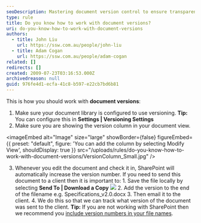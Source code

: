```yaml
---
seoDescription: Mastering document version control to ensure transparency and collaboration.
type: rule
title: Do you know how to work with document versions?
uri: do-you-know-how-to-work-with-document-versions
authors:
  - title: John Liu
    url: https://ssw.com.au/people/john-liu
  - title: Adam Cogan
    url: https://ssw.com.au/people/adam-cogan
related: []
redirects: []
created: 2009-07-23T03:16:53.000Z
archivedreason: null
guid: 976fe4d1-ecfa-41c8-b597-e22cb7bd6b81
---
```


This is how you should work with **document versions**:
1. Make sure your document library is configured to use versioning.
   **Tip:** You can configure this in **Settings | Versioning Settings**
2. Make sure you are showing the version column in your document view.
   
<imageEmbed
  alt="Image"
  size="large"
  showBorder={false}
  figureEmbed={{
    preset: "default",
    figure: 'You can add the column by selecting Modify View',
    shouldDisplay: true
  }}
  src="/uploads/rules/do-you-know-how-to-work-with-document-versions/VersionColumn_Small.jpg"
/>

3. Whenever you edit the document and check it in, SharePoint will automatically increase the version number. If you need to send this document to a client then it is important to: 1. Save the file locally by selecting **Send To | Download a Copy**
   ![](SaveFileLocally_Small.jpg) 2. Add the version to the end of the filename e.g. Specifications_v2.0.docx 3. Then email it to the client. 4. We do this so that we can track what version of the document was sent to the client.
   **Tip:** If you are not working with SharePoint then we recommend you [include version numbers in your file names](/show-version-numbers/).